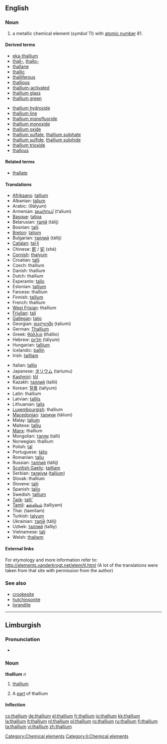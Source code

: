 {{also|Thallium}}
==English==
{{elements|Tl|mercury|Hg|lead|Pb}}

===Noun===
{{en-noun|-}}
{{wikipedia}}

# a metallic chemical element (''symbol'' Tl) with [[atomic number]] 81.

====Derived terms====
{{top2}}
* [[eka-thallium]]
* [[thall-]], [[thallo-]]
* [[thallane]]
* [[thallic]]
* [[thalliferous]]
* [[thallious]]
* [[thallium-activated]]
* [[thallium glass]]
* [[thallium green]]
{{mid2}}
* [[thallium hydroxide]]
* [[thallium line]]
* [[thallium monofluoride]]
* [[thallium monoxide]]
* [[thallium oxide]]
* [[thallium sulfate]], [[thallium sulphate]]
* [[thallium sulfide]], [[thallium sulphide]]
* [[thallium trioxide]]
* [[thallous]]
{{bottom}}

====Related terms====
* [[thallate]]

====Translations====
{{top}}
* [[Afrikaans]]: [[tallium]]
* Albanian: [[talium]]
* Arabic: {{Arab|[[ثاليوم]]}} (θályum) {{m}}
* Armenian: [[թալիում]] (t‘alium)
* [[Basque]]: [[talioa]]
* Belarusian: [[талiй]] (tálij) {{m}}
* Bosnian: [[talij]]
* [[Breton]]: [[taliom]]
* Bulgarian: [[таллий]] (tállij) {{m}}
* [[Catalan]]: [[tal·li]]
* Chinese: [[鉈]] / [[铊]] (shé)
* [[Cornish]]: [[thalyum]]
* Croatian: [[talij]]
* Czech: thallium
* Danish: thallium
* Dutch: thallium {{n}}
* Esperanto: [[talio]]
* Estonian: [[tallium]]
* Faroese: thallium
* Finnish: [[tallium]]
* French: thallium {{m}}
* [[West Frisian]]: thallium
* [[Friulian]]: [[tali]]
* [[Gallegan]]: [[talio]]
* Georgian: [[თალიუმი]] (taliumi)
* German: [[Thallium]] {{n}}
* Greek: [[θάλλιο]] (thállio) {{n}}
* Hebrew: [[תליום]] (tályum)
* Hungarian: [[tallium]]
* Icelandic: [[þallín]]
* Irish: [[tailliam]]
{{mid}}
* Italian: [[tallio]] {{m}}
* Japanese: [[タリウム]] (tariumu)
* [[Kashmiri]]: [[tôl]]
* Kazakh: [[таллий]] (tallii)
* Korean: [[탈륨]] (tallyum)
* Latin: thallium
* Latvian: [[tallijs]]
* Lithuanian: [[talis]]
* [[Luxembourgish]]: thallium
* [[Macedonian]]: [[талиум]] (tálium)
* Malay: [[talium]]
* Maltese: [[tallju]]
* [[Manx]]: thallium
* Mongolian: [[талли]] (talli)
* Norwegian: thallium
* Polish: [[tal#Polish|tal]] {{m}}
* Portuguese: [[tálio]] {{m}}
* Romanian: [[taliu]] {{n}}
* Russian: [[таллий]] (tállij) {{m}}
* [[Scottish Gaelic]]: [[tailliam]]
* Serbian: [[талиjум]] ([[talijum]]) {{m}}
* Slovak: thallium
* Slovene: [[talij]]
* Spanish: [[talio]] {{m}}
* Swedish: [[tallium]]
* [[Tajik]]: [[talli']]
* [[Tamil]]: [[தல்லியம்]] (talliyam)
* Thai: {{Thai|[[แทลเลียม]]}} (taenliam)
* Turkish: [[talyum]]
* Ukrainian: [[талiй]] (tálij) {{m}}
* Uzbek: [[таллий]] (talliy)
* Vietnamese: [[tali#Vietnamese|tali]]
* Welsh: [[thaliwm]]
{{bottom}}

====External links====
For etymology and more information refer to:
http://elements.vanderkrogt.net/elem/tl.html
(A lot of the translations were taken from that site with permission from the author)

===See also===
* [[crookesite]]
* [[hutchinsonite]]
* [[lorandite]]

[[Category:Chemical elements]]

----

==Limburgish==

===Pronunciation===
* {{IPA|[ˈðɑ˦ʎɔ˧m]|lang=li}}

===Noun===
'''thallium''' ''n''

# {{uncountable|lang=li}} [[thallium#English|thallium]]
# A [[part]] of thallium

====Inflection====
{{li-noun-um|thalli}}

[[Category:li:Chemical elements]]

[[cs:thallium]]
[[de:thallium]]
[[el:thallium]]
[[fr:thallium]]
[[io:thallium]]
[[kk:thallium]]
[[la:thallium]]
[[lt:thallium]]
[[nl:thallium]]
[[pl:thallium]]
[[ro:thallium]]
[[ru:thallium]]
[[fi:thallium]]
[[ta:thallium]]
[[vi:thallium]]
[[zh:thallium]]